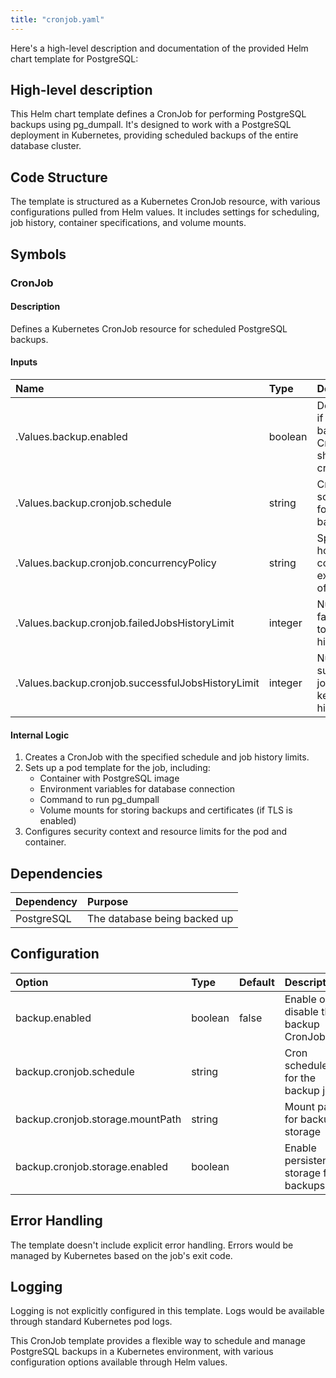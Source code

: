 ```yaml
---
title: "cronjob.yaml"
---
```


Here's a high-level description and documentation of the provided Helm chart template for PostgreSQL:

## High-level description

This Helm chart template defines a CronJob for performing PostgreSQL backups using pg_dumpall. It's designed to work with a PostgreSQL deployment in Kubernetes, providing scheduled backups of the entire database cluster.

## Code Structure

The template is structured as a Kubernetes CronJob resource, with various configurations pulled from Helm values. It includes settings for scheduling, job history, container specifications, and volume mounts.

## Symbols

### CronJob
#### Description
Defines a Kubernetes CronJob resource for scheduled PostgreSQL backups.

#### Inputs
| Name | Type | Description |
|:-----|:-----|:------------|
| .Values.backup.enabled | boolean | Determines if the backup CronJob should be created |
| .Values.backup.cronjob.schedule | string | Cron schedule for the backup job |
| .Values.backup.cronjob.concurrencyPolicy | string | Specifies how to treat concurrent executions of the job |
| .Values.backup.cronjob.failedJobsHistoryLimit | integer | Number of failed jobs to keep in history |
| .Values.backup.cronjob.successfulJobsHistoryLimit | integer | Number of successful jobs to keep in history |

#### Internal Logic
1. Creates a CronJob with the specified schedule and job history limits.
2. Sets up a pod template for the job, including:
   - Container with PostgreSQL image
   - Environment variables for database connection
   - Command to run pg_dumpall
   - Volume mounts for storing backups and certificates (if TLS is enabled)
3. Configures security context and resource limits for the pod and container.

## Dependencies
| Dependency | Purpose |
|:-----------|:--------|
| PostgreSQL | The database being backed up |

## Configuration
| Option | Type | Default | Description |
|:-------|:-----|:--------|:------------|
| backup.enabled | boolean | false | Enable or disable the backup CronJob |
| backup.cronjob.schedule | string | | Cron schedule for the backup job |
| backup.cronjob.storage.mountPath | string | | Mount path for backup storage |
| backup.cronjob.storage.enabled | boolean | | Enable persistent storage for backups |

## Error Handling
The template doesn't include explicit error handling. Errors would be managed by Kubernetes based on the job's exit code.

## Logging
Logging is not explicitly configured in this template. Logs would be available through standard Kubernetes pod logs.

This CronJob template provides a flexible way to schedule and manage PostgreSQL backups in a Kubernetes environment, with various configuration options available through Helm values.